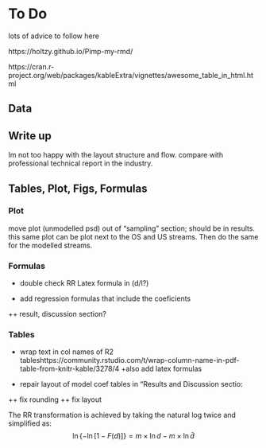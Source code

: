 # To Do 


lots of advice to follow here

https://holtzy.github.io/Pimp-my-rmd/

https://cran.r-project.org/web/packages/kableExtra/vignettes/awesome_table_in_html.html 


## Data



## Write up

Im not too happy with the layout structure and flow. compare with professional technical report in the industry.


## Tables, Plot, Figs, Formulas

### Plot

move plot (unmodelled psd) out of "sampling" section; should be in results.
this same plot can be plot next to the OS and US streams.
Then do the same for the modelled streams.

### Formulas

+ double check RR Latex formula in (d/l?)


\begin{equation}

  F\left(d\right) = exp\left[-(\frac{d}{l})^{m} \right]

  \label{eq : RR}
\end{equation}


+ add regression formulas that include the coeficients

++ result, discussion section?

### Tables

+ wrap text in col names of R2
tableshttps://community.rstudio.com/t/wrap-column-name-in-pdf-table-from-knitr-kable/3278/4
+also add latex formulas

+ repair layout of model coef tables in "Results and Discussion sectio:

++ fix rounding 
++ fix layout



The RR transformation is achieved by taking the natural log twice and simplified as:
$$\ln\left\{-\ln\left[1-F(d)\right] \right\} = m\times \ln d - m\times \ln \bar{d} $$


